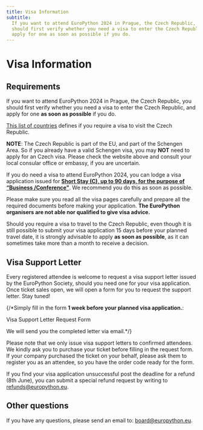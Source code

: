 ```yaml
---
title: Visa Information
subtitle:
  If you want to attend EuroPython 2024 in Prague, the Czech Republic, you
  should first verify whether you need a visa to enter the Czech Republic, and
  apply for one as soon as possible if you do.
---
```


# Visa Information

## Requirements

If you want to attend EuroPython 2024 in Prague, the Czech Republic, you should
first verify whether you need a visa to enter the Czech Republic, and apply for
one **as soon as possible** if you do.

[This list of countries](https://www.mzv.cz/jnp/en/information_for_aliens/short_stay_visa/list_of_states_whose_citizens_are/index.html)
defines if you require a visa to visit the Czech Republic.

**NOTE**: The Czech Republic is part of the EU, and part of the Schengen Area.
So if you already have a valid Schengen visa, you may **NOT** need to apply for
an Czech visa. Please check the website above and consult your local consular
office or embassy, if you are uncertain.

If you do need a visa to attend EuroPython 2024, you can lodge a visa
application issued for
**[Short Stay (C), up to 90 days, for the purpose of “Business /Conference"](https://www.mzv.cz/jnp/en/information_for_aliens/short_stay_visa/conference.html)**.
We recommend you do this as soon as possible.

Please make sure you read all the visa pages carefully and prepare all the
required documents before making your application. **The EuroPython organisers
are not able nor qualified to give visa advice.**

Should you require a visa to travel to the Czech Republic, even though it is
still possible to submit your visa application 15 days before your planned
travel date, it is strongly advisable to apply **as soon as possible**, as it
can sometimes take more than a month to receive a decision.

## Visa Support Letter

Every registered attendee is welcome to request a visa support letter issued by
the EuroPython Society, should you need one for your visa application. Once
ticket sales open, we will open a form for you to request the support letter.
Stay tuned!

{/\*Simply fill in the form **1 week before your planned visa application.**:

<div style={{ textAlign: "center" }}>
  <ButtonLink href="https://forms.gle/WE5Uv2KxoEyzrmEE6">
    Visa Support Letter Request Form
  </ButtonLink>
</div>

We will send you the completed letter via email.\*/}

Please note that we only issue visa support letters to confirmed attendees. We
kindly ask you to purchase your ticket before filling in the request form. If
your company purchased the ticket on your behalf, please ask them to register
you as an attendee, so you have the order code ready for the form.

If you find your visa application unsuccessful post the deadline for a refund
(8th June), you can submit a special refund request by writing to
[refunds@europython.eu](mailto:refunds@europython.eu).

## Other questions

If you have any questions, please send an email to:
[board@europython.eu](mailto:board@europython.eu).
